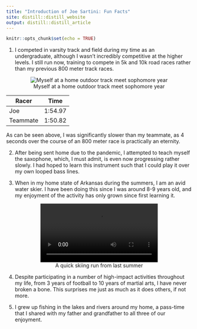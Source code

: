 ```yaml
---
title: "Introduction of Joe Sartini: Fun Facts"
site: distill::distill_website
output: distill::distill_article
---
```


```r
knitr::opts_chunk$set(echo = TRUE)
```

1. I competed in varsity track and field during my time as an undergraduate, although I wasn't incredibly competitive at the higher levels. I still run now, training to compete in 5k and 10k road races rather than my previous 800 meter track races.

<center>

![Myself at a home outdoor track meet sophomore year](Sartini_PU_TRK_Sam_Howell1152.jpg)



Racer          | Time
-------------- | ---------
Joe            | 1:54.97
Teammate       | 1:50.82

</center>

As can be seen above, I was significantly slower than my teammate, as 4 seconds over the course of an 800 meter race is practically an eternity.

2. After being sent home due to the pandemic, I attempted to teach myself the saxophone, which, I must admit, is even now progressing rather slowly. I had hoped to learn this instrument such that I could play it over my own looped bass lines.

3. When in my home state of Arkansas during the summers, I am an avid water skier. I have been doing this since I was around 8-9 years old, and my enjoyment of the activity has only grown since first learning it.

<center>

![A quick skiing run from last summer](skiing.mp4){width=75%}

</center>

4. Despite participating in a number of high-impact activities throughout my life, from 3 years of football to 10 years of martial arts, I have never broken a bone. This surprises me just as much as it does others, if not more. 

5. I grew up fishing in the lakes and rivers around my home, a pass-time that I shared with my father and grandfather to all three of our enjoyment.
